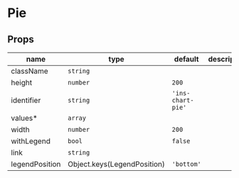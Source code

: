 
# Pie

## Props

|name|type|default|description|
|----|----|-------|-----------|
|className|`string`|||
|height|`number`|`200`||
|identifier|`string`|`'ins-chart-pie'`||
|values&#42;|`array`|||
|width|`number`|`200`||
|withLegend|`bool`|`false`||
|link|`string`|||
|legendPosition|Object.keys(LegendPosition)|`'bottom'`||



